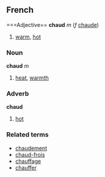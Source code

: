 ==French==
===Adjective==
'''chaud''' ''m'' (''f'' [[chaude]])

# [[warm]], [[hot]]

===Noun===
'''chaud''' ''m''

# [[heat]], [[warmth]]

===Adverb===
'''chaud'''

# [[hot]]

===Related terms===
*[[chaudement]]
*[[chaud-frois]]
*[[chauffage]]
*[[chauffer]]